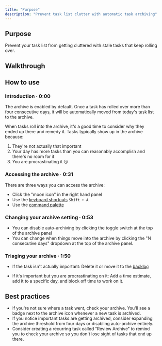 ```yaml
---
title: "Purpose"
description: "Prevent task list clutter with automatic task archiving"
---
```

## Purpose

Prevent your task list from getting cluttered with stale tasks that keep rolling over.

## Walkthrough

## How to use

### Introduction · 0:00

The archive is enabled by default. Once a task has rolled over more than four consecutive days, it will be automatically moved from today's task list to the archive.

When tasks roll into the archive, it's a good time to consider why they ended up there and remedy it. Tasks typically show up in the archive because:

1.  They're not actually that important
2.  Your day has more tasks than you can reasonably accomplish and there's no room for it
3.  You are procrastinating it 😏

### Accessing the archive · 0:31

There are three ways you can access the archive:

*   Click the "moon icon" in the right hand panel
*   Use the [keyboard shortcuts](/docs/keyboard-shortcuts)
     `Shift + A`
*   Use the [command palette](/docs/command-palette)
    

### Changing your archive setting · 0:53

*   You can disable auto-archiving by clicking the toggle switch at the top of the archive panel
*   You can change when things move into the archive by clicking the "N consecutive days" dropdown at the top of the archive panel.

### Triaging your archive · 1:50

*   If the task isn't actually important: Delete it or move it to the [backlog](/docs/backlog)
    
*   If it's important but you are procrastinating on it: Add a time estimate, add it to a specific day, and block off time to work on it.

## Best practices

*   If you're not sure where a task went, check your archive. You'll see a badge next to the archive icon whenever a new task is archived.
*   If you notice important tasks are getting archived, consider expanding the archive threshold from four days or disabling auto-archive entirely.
*   Consider creating a recurring task called "Review Archive" to remind you to check your archive so you don't lose sight of tasks that end up there.